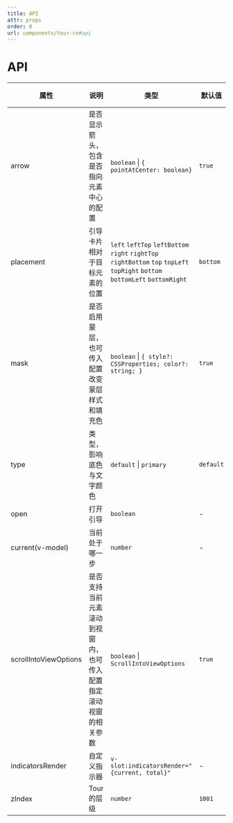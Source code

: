 ```yaml
---
title: API
attr: props
order: 0
url: components/tour-cn#api
---
```


# API

| 属性 | 说明 | 类型 | 默认值 | 版本 |
| --- | --- | --- | --- | --- |
| arrow | 是否显示箭头，包含是否指向元素中心的配置 | `boolean` \| `{ pointAtCenter: boolean}` | `true` |  |
| placement | 引导卡片相对于目标元素的位置 | `left` `leftTop` `leftBottom` `right` `rightTop` `rightBottom` `top` `topLeft` `topRight` `bottom` `bottomLeft` `bottomRight` | `bottom` |  |
| mask | 是否启用蒙层，也可传入配置改变蒙层样式和填充色 | `boolean` \| `{ style?: CSSProperties; color?: string; }` | `true` |  |
| type | 类型，影响底色与文字颜色 | `default` \| `primary` | `default` |  |
| open | 打开引导 | `boolean` | - |  |
| current(v-model) | 当前处于哪一步 | `number` | - |  |
| scrollIntoViewOptions | 是否支持当前元素滚动到视窗内，也可传入配置指定滚动视窗的相关参数 | `boolean` \| `ScrollIntoViewOptions` | `true` |  |
| indicatorsRender | 自定义指示器 | `v-slot:indicatorsRender="{current, total}"` | - |  |
| zIndex | Tour 的层级 | `number` | `1001` |  |
